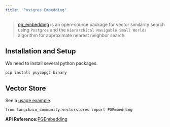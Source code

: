 ```yaml
---
title: "Postgres Embedding"
---
```


> [pg\_embedding](https://github.com/neondatabase/pg_embedding) is an open-source package for vector similarity search using `Postgres` and the `Hierarchical Navigable Small Worlds` algorithm for approximate nearest neighbor search.

## Installation and Setup

We need to install several python packages.

```
pip install psycopg2-binary
```

## Vector Store

See a [usage example](/oss/integrations/vectorstores/pgembedding).

```
from langchain_community.vectorstores import PGEmbedding
```

**API Reference:**[PGEmbedding](https://python.langchain.com/api_reference/community/vectorstores/langchain_community.vectorstores.pgembedding.PGEmbedding.html)
